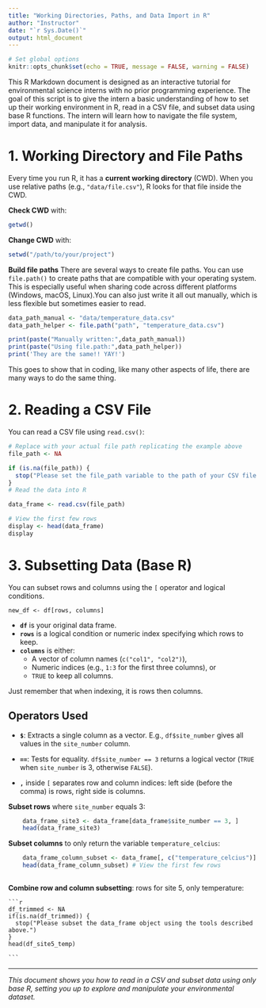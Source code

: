 ```yaml
---
title: "Working Directories, Paths, and Data Import in R"
author: "Instructor"
date: "`r Sys.Date()`"
output: html_document
---
```


```r
# Set global options
knitr::opts_chunk$set(echo = TRUE, message = FALSE, warning = FALSE)
```

This R Markdown document is designed as an interactive tutorial for environmental science interns with no prior programming experience. The goal of this script is to give the intern a basic understanding of how to set up their working environment in R, read in a CSV file, and subset data using base R functions. The intern will learn how to navigate the file system, import data, and manipulate it for analysis.

# 1. Working Directory and File Paths

Every time you run R, it has a **current working directory** (CWD). When you use relative paths (e.g., `"data/file.csv"`), R looks for that file inside the CWD.

**Check CWD** with:

```r

getwd()

```


**Change CWD** with:

```r

setwd("/path/to/your/project")

```

**Build file paths** There are several ways to create file paths. You can use `file.path()` to create paths that are compatible with your operating system. This is especially useful when sharing code across different platforms (Windows, macOS, Linux).You can also just write it all out manually, which is less flexible but sometimes easier to read.

```r
data_path_manual <- "data/temperature_data.csv"
data_path_helper <- file.path("path", "temperature_data.csv")

print(paste("Manually written:",data_path_manual))
print(paste("Using file.path:",data_path_helper))
print('They are the same!! YAY!')

```


This goes to show that in coding, like many other aspects of life, there are many ways to do the same thing.

# 2. Reading a CSV File

You can read a CSV file using `read.csv()`:

```r
# Replace with your actual file path replicating the example above
file_path <- NA

if (is.na(file_path)) {
  stop("Please set the file_path variable to the path of your CSV file.")
}
# Read the data into R

data_frame <- read.csv(file_path)

# View the first few rows
display <- head(data_frame)
display
```

# 3. Subsetting Data (Base R)

You can subset rows and columns using the `[` operator and logical conditions.

```
new_df <- df[rows, columns]
```

-   **`df`** is your original data frame.
-   **`rows`** is a logical condition or numeric index specifying which rows to keep.
-   **`columns`** is either:
    -   A vector of column names (`c("col1", "col2")`),
    -   Numeric indices (e.g., `1:3` for the first three columns), or
    -   `TRUE` to keep all columns.
    
Just remember that when indexing, it is rows then columns.

## Operators Used

-   **`$`**: Extracts a single column as a vector. E.g., `df$site_number` gives all values in the `site_number` column.

-   **`==`**: Tests for equality. `df$site_number == 3` returns a logical vector (`TRUE` when `site_number` is 3, otherwise `FALSE`).

-   **`,`** inside `[` separates row and column indices: left side (before the comma) is rows, right side is columns.

**Subset rows** where `site_number` equals 3:

```r
    data_frame_site3 <- data_frame[data_frame$site_number == 3, ]
    head(data_frame_site3)
```

**Subset columns** to only return the variable `temperature_celcius`:
```r

    data_frame_column_subset <- data_frame[, c("temperature_celcius")]
    head(data_frame_column_subset) # View the first few rows
    
```

**Combine row and column subsetting**: rows for site 5, only temperature:

    ```r
    
    df_trimmed <- NA
    if(is.na(df_trimmed)) {
      stop("Please subset the data_frame object using the tools described above.")
    }
    head(df_site5_temp)
    
    ```

------------------------------------------------------------------------

*This document shows you how to read in a CSV and subset data using only base R, setting you up to explore and manipulate your environmental dataset.*
